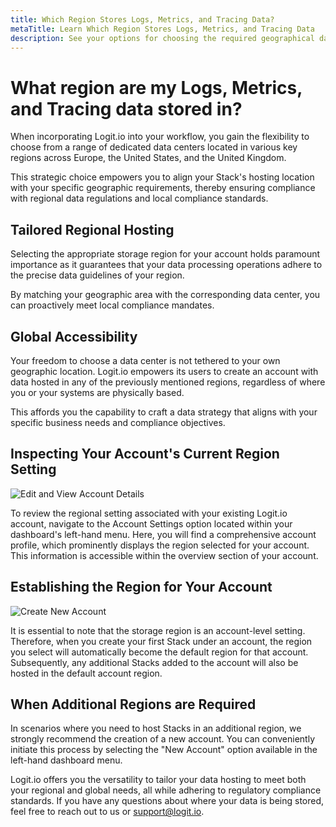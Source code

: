 ```yaml
---
title: Which Region Stores Logs, Metrics, and Tracing Data?
metaTitle: Learn Which Region Stores Logs, Metrics, and Tracing Data
description: See your options for choosing the required geographical data center for storing your logs, metrics and traces
---
```


# What region are my Logs, Metrics, and Tracing data stored in?

When incorporating Logit.io into your workflow, you gain the flexibility to choose 
from a range of dedicated data centers located in various key regions across 
Europe, the United States, and the United Kingdom.

This strategic choice empowers you to align your Stack's hosting location 
with your specific geographic requirements, thereby ensuring compliance 
with regional data regulations and local compliance standards.

## Tailored Regional Hosting

Selecting the appropriate storage region for your account holds paramount 
importance as it guarantees that your data processing operations 
adhere to the precise data guidelines of your region.

By matching your geographic area with the corresponding data center, 
you can proactively meet local compliance mandates.

## Global Accessibility

Your freedom to choose a data center is not tethered to your own geographic 
location. Logit.io empowers its users to create an account with data hosted 
in any of the previously mentioned regions, regardless of where you or 
your systems are physically based.

This affords you the capability to craft a data strategy that aligns 
with your specific business needs and compliance objectives.

## Inspecting Your Account's Current Region Setting

![Edit and View Account Details](@/images/help/subscription-usage/edit-account-details.png)

To review the regional setting associated with your existing Logit.io account, 
navigate to the Account Settings option located within your dashboard's left-hand 
menu. Here, you will find a comprehensive account profile, which prominently 
displays the region selected for your account. This information is 
accessible within the overview section of your account.

## Establishing the Region for Your Account

![Create New Account](@/images/help/subscription-usage/create-new-account.png)

It is essential to note that the storage region is an account-level setting. 
Therefore, when you create your first Stack under an account, the region you 
select will automatically become the default region for that account. Subsequently, 
any additional Stacks added to the account will also be hosted in the default account region.

## When Additional Regions are Required

In scenarios where you need to host Stacks in an additional region, we 
strongly recommend the creation of a new account. You can conveniently 
initiate this process by selecting the "New Account" option 
available in the left-hand dashboard menu.

Logit.io offers you the versatility to tailor your data hosting to meet 
both your regional and global needs, all while adhering to regulatory 
compliance standards. If you have any questions about where your data is 
being stored, feel free to reach out to 
us <IntercomButton text="via live chat" /> or [support@logit.io](mailto:support@logit.io).